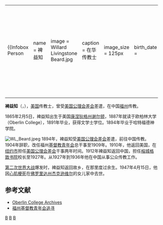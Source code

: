 {|align="right" 
|{{Infobox Person
| name   = 裨益知
| image     = Willard Livingstone Beard.jpg
| caption  = 在华传教士
| image_size  = 125px
| birth_date  = {{birth date|1865|2|5}}
| birth_place = 美国[[康涅狄格州|康涅狄格州]][[谢尔顿_(康涅狄格州)|谢尔顿]]
| death_date  = {{death date and age|1947|4|15|1865|2|5}}
| death_place = 美国[[佛罗里达州|佛罗里达州]][[杰克逊维尔_(佛罗里达州)|杰克逊维尔]]
}}
|-
|}
'''裨益知'''（{{lang|en|Willard Livingstone Beard}}，{{bd|1865年|2月5日|1947年|4月15日|catIdx=B}}），[[美国|美国]]传教士，曾受[[美国公理会差会|美国公理会差会]]差遣，在中国[[福州|福州]]传教。

1865年2月5日，裨益知出生于美国[[康涅狄格州|康涅狄格州]][[谢尔顿_(康涅狄格州)|谢尔顿]]，1887年就读于欧柏林大学（Oberlin College），1891年毕业，获得文学士学位。1894年毕业于哈特福德神学院。

[[File:WL_Beard.jpeg|thumb]]
1894年，裨益知受[[美国公理会差会|美国公理会差会]]差遣，前往中国传教。1904年辞职，改任福州[[基督教青年会|基督教青年会]]总干事至1909年。1910年，他返回美国，在[[纽约市|纽约市]]担任[[美国公理会差会|美国公理会差会]]干事两年时间。1912年裨益知返回中国，担任[[福州格致中学|榕城格致书院]]校长至1927年。从1927年到1936年他在中国从事公众传教工作。

[[第二次世界大战|第二次世界大战]]爆发时，裨益知返回故乡，在那里度过余生。1947年4月15日，他因[[心肌梗死|心肌梗死]]在[[佛罗里达州|佛罗里达州]][[杰克逊维尔_(佛罗里达州)|杰克逊维尔]]的女儿家中去世。

== 参考文献 ==
* [https://web.archive.org/web/20090108153026/http://www.oberlin.edu/archive/holdings/finding/RG30/SG76/biography.html Oberlin College Archives]
* [https://web.archive.org/web/20110707032751/http://www.fzda.gov.cn/tslmshow.asp?id=3803 福州基督教青年会追寻] {{zh icon}}

{{基督教传教士在福州}}
[[Category:在中华民国的基督教新教传教士_(1949年前)|B]]
[[Category:美国新教传教士|B]]
[[Category:康乃狄克州人|B]]